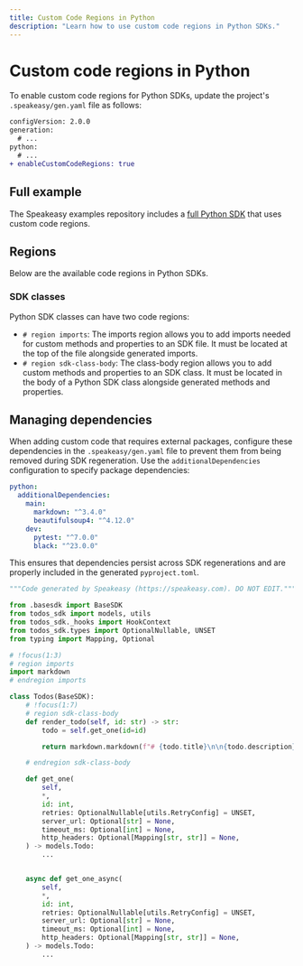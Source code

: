 ```yaml
---
title: Custom Code Regions in Python
description: "Learn how to use custom code regions in Python SDKs."
---
```


# Custom code regions in Python

To enable custom code regions for Python SDKs, update the project's
`.speakeasy/gen.yaml` file as follows:

```diff .speakeasy/gen.yaml
configVersion: 2.0.0
generation:
  # ...
python:
  # ...
+ enableCustomCodeRegions: true
```

## Full example

The Speakeasy examples repository includes a [full Python SDK](https://github.com/speakeasy-api/examples/tree/main/customcode-sdkclasses-python) that uses custom code regions.


## Regions

Below are the available code regions in Python SDKs.

### SDK classes

Python SDK classes can have two code regions:

* `# region imports`: The imports region allows you to add imports needed for
custom methods and properties to an SDK file. It must be located at the top of the
file alongside generated imports.
* `# region sdk-class-body`: The class-body region allows you to add custom methods and
properties to an SDK class. It must be located in the body of a Python
SDK class alongside generated methods and properties.

## Managing dependencies

When adding custom code that requires external packages, configure these dependencies in the `.speakeasy/gen.yaml` file to prevent them from being removed during SDK regeneration. Use the `additionalDependencies` configuration to specify package dependencies:

```yaml .speakeasy/gen.yaml
python:
  additionalDependencies:
    main:
      markdown: "^3.4.0"
      beautifulsoup4: "^4.12.0"
    dev:
      pytest: "^7.0.0"
      black: "^23.0.0"
```

This ensures that dependencies persist across SDK regenerations and are properly included in the generated `pyproject.toml`.

```python src/todos_sdk/todos.py
"""Code generated by Speakeasy (https://speakeasy.com). DO NOT EDIT."""

from .basesdk import BaseSDK
from todos_sdk import models, utils
from todos_sdk._hooks import HookContext
from todos_sdk.types import OptionalNullable, UNSET
from typing import Mapping, Optional

# !focus(1:3)
# region imports
import markdown
# endregion imports

class Todos(BaseSDK):
    # !focus(1:7)
    # region sdk-class-body
    def render_todo(self, id: str) -> str:
        todo = self.get_one(id=id)

        return markdown.markdown(f"# {todo.title}\n\n{todo.description}")

    # endregion sdk-class-body

    def get_one(
        self,
        *,
        id: int,
        retries: OptionalNullable[utils.RetryConfig] = UNSET,
        server_url: Optional[str] = None,
        timeout_ms: Optional[int] = None,
        http_headers: Optional[Mapping[str, str]] = None,
    ) -> models.Todo:
        ...


    async def get_one_async(
        self,
        *,
        id: int,
        retries: OptionalNullable[utils.RetryConfig] = UNSET,
        server_url: Optional[str] = None,
        timeout_ms: Optional[int] = None,
        http_headers: Optional[Mapping[str, str]] = None,
    ) -> models.Todo:
        ...
```
